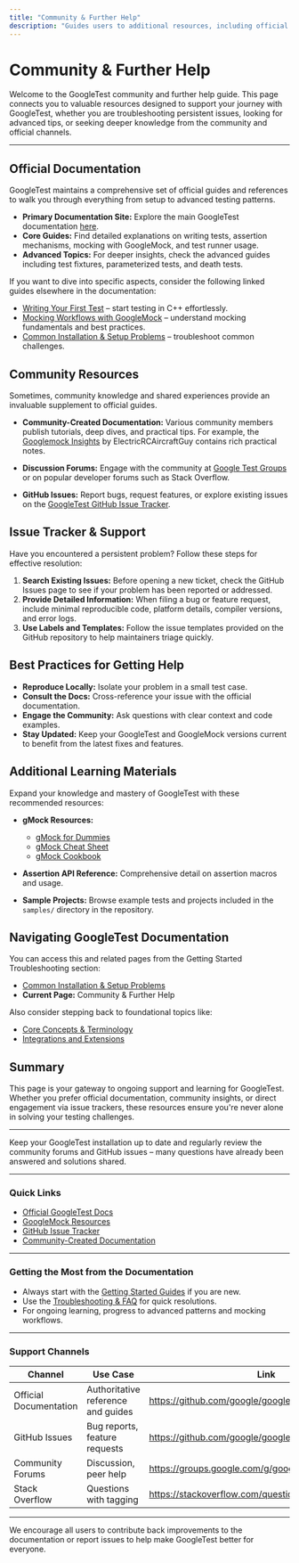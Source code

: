 ```yaml
---
title: "Community & Further Help"
description: "Guides users to additional resources, including official documentation, community documentation, and issue trackers for persistent problems. Empowers users to get help and deepen their GoogleTest knowledge."
---
```


# Community & Further Help

Welcome to the GoogleTest community and further help guide. This page connects you to valuable resources designed to support your journey with GoogleTest, whether you are troubleshooting persistent issues, looking for advanced tips, or seeking deeper knowledge from the community and official channels.

---

## Official Documentation

GoogleTest maintains a comprehensive set of official guides and references to walk you through everything from setup to advanced testing patterns.

- **Primary Documentation Site:** Explore the main GoogleTest documentation [here](https://github.com/google/googletest/tree/main/docs).
- **Core Guides:** Find detailed explanations on writing tests, assertion mechanisms, mocking with GoogleMock, and test runner usage.
- **Advanced Topics:** For deeper insights, check the advanced guides including test fixtures, parameterized tests, and death tests.

If you want to dive into specific aspects, consider the following linked guides elsewhere in the documentation:

- [Writing Your First Test](../../getting_started/first_test_run_validation/write_first_test) – start testing in C++ effortlessly.
- [Mocking Workflows with GoogleMock](../../guides/advanced-testing-patterns/mocking-workflows) – understand mocking fundamentals and best practices.
- [Common Installation & Setup Problems](../../getting_started/troubleshooting/common_problems) – troubleshoot common challenges.


## Community Resources

Sometimes, community knowledge and shared experiences provide an invaluable supplement to official guides.

- **Community-Created Documentation:** Various community members publish tutorials, deep dives, and practical tips. For example, the [Googlemock Insights](https://github.com/ElectricRCAircraftGuy/eRCaGuy_dotfiles/blob/master/googletest/insights.md) by ElectricRCAircraftGuy contains rich practical notes.

- **Discussion Forums:** Engage with the community at [Google Test Groups](https://groups.google.com/g/googletestframework) or on popular developer forums such as Stack Overflow.

- **GitHub Issues:** Report bugs, request features, or explore existing issues on the [GoogleTest GitHub Issue Tracker](https://github.com/google/googletest/issues).


## Issue Tracker & Support

Have you encountered a persistent problem? Follow these steps for effective resolution:

1. **Search Existing Issues:** Before opening a new ticket, check the GitHub Issues page to see if your problem has been reported or addressed.
2. **Provide Detailed Information:** When filing a bug or feature request, include minimal reproducible code, platform details, compiler versions, and error logs.
3. **Use Labels and Templates:** Follow the issue templates provided on the GitHub repository to help maintainers triage quickly.


## Best Practices for Getting Help

- **Reproduce Locally:** Isolate your problem in a small test case.
- **Consult the Docs:** Cross-reference your issue with the official documentation.
- **Engage the Community:** Ask questions with clear context and code examples.
- **Stay Updated:** Keep your GoogleTest and GoogleMock versions current to benefit from the latest fixes and features.


## Additional Learning Materials

Expand your knowledge and mastery of GoogleTest with these recommended resources:

- **gMock Resources:**
  - [gMock for Dummies](https://google.github.io/googletest/gmock_for_dummies.html)
  - [gMock Cheat Sheet](https://google.github.io/googletest/gmock_cheat_sheet.html)
  - [gMock Cookbook](https://google.github.io/googletest/gmock_cook_book.html)

- **Assertion API Reference:** Comprehensive detail on assertion macros and usage.
- **Sample Projects:** Browse example tests and projects included in the `samples/` directory in the repository.


## Navigating GoogleTest Documentation

You can access this and related pages from the Getting Started Troubleshooting section:

- [Common Installation & Setup Problems](../../getting_started/troubleshooting/common_problems)
- **Current Page:** Community & Further Help

Also consider stepping back to foundational topics like:

- [Core Concepts & Terminology](../../overview/core-concepts-architecture/core-terminology)
- [Integrations and Extensions](../../overview/integration-and-ecosystem/integrations-and-tools)


## Summary

This page is your gateway to ongoing support and learning for GoogleTest. Whether you prefer official documentation, community insights, or direct engagement via issue trackers, these resources ensure you're never alone in solving your testing challenges.

---

<Tip>
Keep your GoogleTest installation up to date and regularly review the community forums and GitHub issues – many questions have already been answered and solutions shared.
</Tip>


---

### Quick Links

- [Official GoogleTest Docs](https://github.com/google/googletest/tree/main/docs)
- [GoogleMock Resources](https://google.github.io/googletest/gmock_for_dummies.html)
- [GitHub Issue Tracker](https://github.com/google/googletest/issues)
- [Community-Created Documentation](https://github.com/ElectricRCAircraftGuy/eRCaGuy_dotfiles/blob/master/googletest/insights.md)


---

### Getting the Most from the Documentation

- Always start with the [Getting Started Guides](../../getting_started/index.md) if you are new.
- Use the [Troubleshooting & FAQ](../../faq/general-usage-faqs/getting-started-common-issues.md) for quick resolutions.
- For ongoing learning, progress to advanced patterns and mocking workflows.


---

### Support Channels

| Channel                  | Use Case                             | Link                                               |
|--------------------------|------------------------------------|----------------------------------------------------|
| Official Documentation   | Authoritative reference and guides | https://github.com/google/googletest/tree/main/docs|
| GitHub Issues            | Bug reports, feature requests       | https://github.com/google/googletest/issues         |
| Community Forums         | Discussion, peer help               | https://groups.google.com/g/googletestframework    |
| Stack Overflow           | Questions with tagging              | https://stackoverflow.com/questions/tagged/googletest|


---

We encourage all users to contribute back improvements to the documentation or report issues to help make GoogleTest better for everyone.